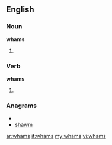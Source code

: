 ==English==

===Noun===
'''whams'''

# {{plural of|[[wham]]}}

===Verb===
'''whams'''

# {{third-person singular of|[[wham]]}}

===Anagrams===
* {{alphagram|ahmsw}}
* [[shawm#English|shawm]]

[[ar:whams]]
[[it:whams]]
[[my:whams]]
[[vi:whams]]